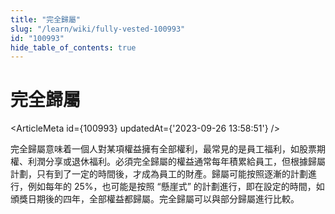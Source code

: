 ```yaml
---
title: "完全歸屬"
slug: "/learn/wiki/fully-vested-100993"
id: "100993"
hide_table_of_contents: true
---
```



# 完全歸屬

<ArticleMeta id={100993} updatedAt={'2023-09-26 13:58:51'} />
<div className='border-solid border-b border-t-0 my-4 border-[var(--ifm-color-gray-300)]' />

完全歸屬意味着一個人對某項權益擁有全部權利，最常見的是員工福利，如股票期權、利潤分享或退休福利。必須完全歸屬的權益通常每年積累給員工，但根據歸屬計劃，只有到了一定的時間後，才成為員工的財產。歸屬可能按照逐漸的計劃進行，例如每年的 25%，也可能是按照 “懸崖式” 的計劃進行，即在設定的時間，如頒獎日期後的四年，全部權益都歸屬。完全歸屬可以與部分歸屬進行比較。
